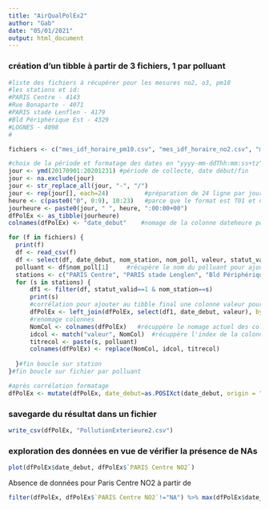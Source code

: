 ```yaml
---
title: "AirQualPolEx2"
author: "Gab"
date: "05/01/2021"
output: html_document
---
```


### création d'un tibble à partir de 3 fichiers, 1 par polluant

```r
#liste des fichiers à récupérer pour les mesures no2, o3, pm10
#les stations et id:
#PARIS Centre - 4143
#Rue Bonaparte - 4071
#PARIS stade Lenflen - 4179
#Bld Périphérique Est - 4329
#LOGNES - 4098
#

fichiers <- c("mes_idf_horaire_pm10.csv", "mes_idf_horaire_no2.csv", "mes_idf_horaire_o3.csv")

#choix de la période et formatage des dates en "yyyy-mm-ddThh:mm:ss+tz"
jour <- ymd(20170901:20201231) #période de collecte, date début/fin
jour <- na.exclude(jour)
jour <- str_replace_all(jour, "-", "/")
jour <- rep(jour[], each=24)          #préparation de 24 ligne par jour
heure <- c(paste0("0", 0:9), 10:23)   #parce que le format est T01 et non T1
jourheure <- paste0(jour, " ", heure, ":00:00+00")
dfPolEx <- as_tibble(jourheure)
colnames(dfPolEx) <- "date_debut"    #nomage de la colonne dateheure pour join ensuite

for (f in fichiers) {
  print(f)
  df <- read_csv(f)
  df <- select(df, date_debut, nom_station, nom_poll, valeur, statut_valid)
  polluant <- df$nom_poll[1]     #récupère le nom du polluant pour ajouter dans titre colonne
  stations <- c("PARIS Centre", "PARIS stade Lenglen", "Bld Périphérique Est")
  for (s in stations) {
      df1 <- filter(df, statut_valid==1 & nom_station==s)
      print(s)
      #corrélation pour ajouter au tibble final une colonne valeur pour cette station et ce polluant
      dfPolEx <- left_join(dfPolEx, select(df1, date_debut, valeur), by="date_debut")
      #renomage colonnes
      NomCol <- colnames(dfPolEx)   #récuppère le nomage actuel des colonnes
      idcol <- match("valeur", NomCol)  #récuppère l'index de la colonne valeur pour ensuite la renomer avec le nom de la station et du polluant
      titrecol <- paste(s, polluant)
      colnames(dfPolEx) <- replace(NomCol, idcol, titrecol)
      
  }#fin boucle sur station
}#fin boucle sur fichier par polluant

#après corrélation formatage 
dfPolEx <- mutate(dfPolEx, date_debut=as.POSIXct(date_debut, origin = "1970-01-01", tz= "GMT"))
```


### savegarde du résultat dans un fichier
```r
write_csv(dfPolEx, "PollutionExterieure2.csv")

```

### exploration des données en vue de vérifier la présence de NAs
```r
plot(dfPolEx$date_debut, dfPolEx$`PARIS Centre NO2`)
```

Absence de données pour Paris Centre NO2 à partir de
```r
filter(dfPolEx, dfPolEx$`PARIS Centre NO2`!="NA") %>% max(dfPolEx$date_debut)
```




